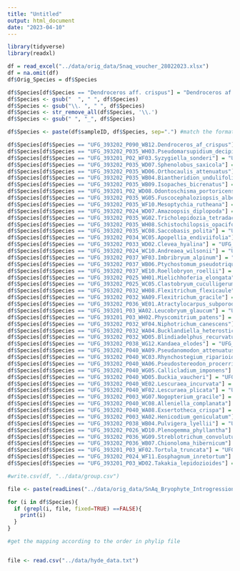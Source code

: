 ```yaml
---
title: "Untitled"
output: html_document
date: "2023-04-10"
---
```


```r
library(tidyverse)
library(readxl)
```

```r
df = read_excel("../data/orig_data/Snaq_voucher_28022023.xlsx")
df = na.omit(df)
df$Orig_Species = df$Species
```

```r

df$Species[df$Species == "Dendroceros aff. crispus"] = "Dendroceros af. crispus"
df$Species <- gsub("  ", " ", df$Species)
df$Species <- gsub("\\. ", " ", df$Species)
df$Species <- str_remove_all(df$Species, '\\.')
df$Species <- gsub(" ", "_", df$Species)

df$Species <- paste(df$sampleID, df$Species, sep=".") #match the format in the tree file

df$Species[df$Species == "UFG_393202_P090_WB12.Dendroceros_af_crispus"] = "UFG_393202_P090_WB12.Dendroceros_af_crispus_4"
df$Species[df$Species == "UFG_393202_P035_WH03.Pseudomarsupidium_decipiens"] = "UFG_393202_P035_WH03.Adelanthus_decipiens"
df$Species[df$Species == "UFG_393201_P02_WF03.Syzygiella_sonderi"] = "UFG_393201_P02_WF03.Cryptochila_grandiflora"
df$Species[df$Species == "UFG_393202_P035_WD07.Sphenolobus_saxicola"] = "UFG_393202_P035_WD07.Anastrophyllum_saxicola"
df$Species[df$Species == "UFG_393202_P035_WD06.Orthocaulis_attenuatus"] = "UFG_393202_P035_WD06.Barbilophozia_attenuata"
df$Species[df$Species == "UFG_393202_P035_WB04.Biantheridion_undulifolium"] = "UFG_393202_P035_WB04.Jamesoniella_undulifolia"
df$Species[df$Species == "UFG_393202_P035_WB09.Isopaches_bicrenatus"] = "UFG_393202_P035_WB09.Lophozia_bicrenata"
df$Species[df$Species == "UFG_393201_P02_WD08.Odontoschisma_portoricensis"] = "UFG_393201_P02_WD08.Anomoclada_portoricensis"
df$Species[df$Species == "UFG_393202_P035_WG05.Fuscocephaloziopsis_albescens"] = "UFG_393202_P035_WG05.Pleurocladula_albescens"
df$Species[df$Species == "UFG_393202_P035_WF10.Mesoptychia_rutheana"] = "UFG_393202_P035_WF10.Leiocolea_rutheana"
df$Species[df$Species == "UFG_393202_P024_WD07.Amazoopsis_diplopoda"] = "UFG_393202_P024_WD07.Arachniopsis_Diplopoda"
df$Species[df$Species == "UFG_393202_P035_WG02.Tricholepidozia_tetradactyla"] = "UFG_393202_P035_WG02.Telaranea_tetradactyla"
df$Species[df$Species == "UFG_393202_P035_WH08.Schistochilopsis_opacifolia"] = "UFG_393202_P035_WH08.Lophozia_opacifolia"
df$Species[df$Species == "UFG_393202_P035_WC08.Saccobasis_polita"] = "UFG_393202_P035_WC08.Tritomaria_polita"
df$Species[df$Species == "UFG_393202_P034_WC05.Apopellia_endiviifolia"] = "UFG_393202_P034_WC05.Pellia_endiviifolia"
df$Species[df$Species == "UFG_393202_P033_WD02.Clevea_hyalina"] = "UFG_393202_P033_WD02.Athalamia_hyalina"
df$Species[df$Species == "UFG_393202_P024_WC10.Andreaea_wilsonii"] = "UFG_393202_P024_WC10.Acroschisma_wilsonii"
df$Species[df$Species == "UFG_393202_P037_WF03.Imbribryum_alpinum"] = "UFG_393202_P037_WF03.Bryum_alpinum"
df$Species[df$Species == "UFG_393202_P037_WB06.Ptychostomum_pseudotriquetrum"] = "UFG_393202_P037_WB06.Bryum_neodamense"
df$Species[df$Species == "UFG_393202_P037_WE10.Roellobryon_roellii"] = "UFG_393202_P037_WE10.Roellia_roellii"
df$Species[df$Species == "UFG_393202_P025_WH01.Mielichhoferia_elongata"] = "UFG_393202_P025_WH01.Mielichoferia_elongata"
df$Species[df$Species == "UFG_393202_P025_WC05.Clastobryum_cuculligerum"] = "UFG_393202_P025_WC05.Dicnemon_cuspidatum"
df$Species[df$Species == "UFG_393202_P032_WH08.Flexitrichum_flexicaule"] = "UFG_393202_P032_WH08.Ditrichum_flexicaule"
df$Species[df$Species == "UFG_393202_P032_WA09.Flexitrichum_gracile"] = "UFG_393202_P032_WA09.Ditrichum_gracile"
df$Species[df$Species == "UFG_393202_P036_WE01.Atractylocarpus_subporodictyon"] = "UFG_393202_P036_WE01.Campylopus_subporodictyon"
df$Species[df$Species == "UFG_393201_P03_WA02.Leucobryum_glaucum"] = "UFG_393201_P03_WA02.Leucobrym_glaucum"
df$Species[df$Species == "UFG_393201_P03_WH02.Physcomitrium_patens"] = "UFG_393201_P03_WH02.Physcomitrella_patens"
df$Species[df$Species == "UFG_393202_P032_WF04.Niphotrichum_canescens"] = "UFG_393202_P032_WF04.Racomitrium_canescens"
df$Species[df$Species == "UFG_393202_P032_WA04.Bucklandiella_heterosticha"] = "UFG_393202_P032_WA04.Racomitrium_heterostichum"
df$Species[df$Species == "UFG_393202_P032_WD05.Blindiadelphus_recurvatus"] = "UFG_393202_P032_WD05.Seligeria_recurvata"
df$Species[df$Species == "UFG_393202_P038_WG12.Kandaea_elodes"] = "UFG_393202_P038_WG12.Campyliadelphus_elodes"
df$Species[df$Species == "UFG_393202_P040_WA09.Pseudanomodon_attenuatus"] = "UFG_393202_P040_WA09.Anomodon_attenuatus"
df$Species[df$Species == "UFG_393202_P040_WC03.Rhynchostegium_riparioides"] = "UFG_393202_P040_WC03.Platyhypnidium_riparioides"
df$Species[df$Species == "UFG_393202_P040_WA06.Pseudostereodon_procerrimus"] = "UFG_393202_P040_WA06.Ctenidium_procerrimum"
df$Species[df$Species == "UFG_393202_P040_WG05.Callicladium_imponens"] = "UFG_393202_P040_WG05.Hypnum_imponens"
df$Species[df$Species == "UFG_393202_P040_WD05.Buckia_vaucheri"] = "UFG_393202_P040_WD05.Hypnum_vaucheri"
df$Species[df$Species == "UFG_393202_P040_WE02.Lescuraea_incurvata"] = "UFG_393202_P040_WE02.Pseudoleskea_incurvata"
df$Species[df$Species == "UFG_393202_P040_WF02.Lescuraea_plicata"] = "UFG_393202_P040_WF02.Ptychodium_plicatum"
df$Species[df$Species == "UFG_393202_P003_WG07.Nogopterium_gracile"] = "UFG_393202_P003_WG07.Pterogonium_gracile"
df$Species[df$Species == "UFG_393202_P040_WC08.Alleniella_complanata"] = "UFG_393202_P040_WC08.Neckera_complanata"
df$Species[df$Species == "UFG_393202_P040_WA08.Exsertotheca_crispa"] = "UFG_393202_P040_WA08.Neckera_crispa"
df$Species[df$Species == "UFG_393202_P003_WA02.Henicodium_geniculatum"] = "UFG_393202_P003_WA02.Leucodontopsis_geniculata"
df$Species[df$Species == "UFG_393202_P038_WB04.Pulvigera_lyellii"] = "UFG_393202_P038_WB04.Orthotrichum_lyellii"
df$Species[df$Species == "UFG_393202_P026_WD10.Plenogemma_phyllantha"] = "UFG_393202_P026_WD10.Ulota_phyllantha"
df$Species[df$Species == "UFG_393202_P036_WG09.Streblotrichum_convolutum"] = "UFG_393202_P036_WG09.Barbula_convoluta"
df$Species[df$Species == "UFG_393202_P036_WB07.Chionoloma_hibernicum"] = "UFG_393202_P036_WB07.Oxystegus_minor"
df$Species[df$Species == "UFG_393201_P03_WF02.Tortula_truncata"] = "UFG_393201_P03_WF02.Tortula_truncala"
df$Species[df$Species == "UFG_393202_P024_WF11.Eosphagnum_inretortum"] = "UFG_393202_P024_WF11.Eosphagum_inretortum"
df$Species[df$Species == "UFG_393201_P03_WD02.Takakia_lepidozioides"] = "UFG_393201_P03_WD02.Takakia_lepizioides"

#write.csv(df, "../data/group.csv")
```

```r
file <- paste(readLines("../data/orig_data/SnAq_Bryophyte_Introgression/Astral_allbryos_G_Jul2021_GeneTrees_rooted.nex"), collapse="\n")

for (i in df$Species){
  if (grepl(i, file, fixed=TRUE) ==FALSE){
    print(i)
  }
}

```

```r
#get the mapping according to the order in phylip file


file <- read.csv("../data/hyde_data.txt")
```

